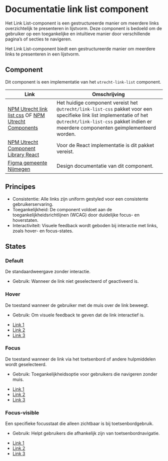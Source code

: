 
# Documentatie link list component

Het Link List-component is een gestructureerde manier om meerdere links overzichtelijk te presenteren in lijstvorm. Deze component is bedoeld om de gebruiker op een toegankelijke en intuïtieve manier door verschillende pagina’s of secties te navigeren.

Het Link List-component biedt een gestructureerde manier om meerdere links te presenteren in een lijstvorm.

## Component

Dit component is een implementatie van het `utrecht-link-list` component.

| Link                                                                                                                                           | Omschrijving                                                    |
| ---------------------------------------------------------------------------------------------------------------------------------------------- | --------------------------------------------------------------- |
| [NPM Utrecht link list css](https://www.npmjs.com/package/@utrecht/link-list-css) OF [NPM Utrecht Components](https://www.npmjs.com/package/@utrecht/components)                                                                    | Het huidige component vereist het `@utrecht/link-list-css` pakket voor een specifieke link list implementatie of het `@utrecht/link-list-css` pakket indien er meerdere componenten geimplementeerd worden. |
| [NPM Utrecht Component Library React](https://www.npmjs.com/package/@utrecht/component-library-react)                                                                    | Voor de React implementatie is dit pakket vereist. |
| [Figma gemeente Nijmegen](https://www.figma.com/design/g3AieWAFD3NtkbDDTTFC30/Novio---Nijmegen-Design-System?node-id=3985-17445) | Design documentatie van dit component.    

## Principes

- Consistentie: Alle links zijn uniform gestyled voor een consistente gebruikerservaring.
- Toegankelijkheid: De component voldoet aan de toegankelijkheidsrichtlijnen (WCAG) door duidelijke focus- en hoverstaten.
- Interactiviteit: Visuele feedback wordt geboden bij interactie met links, zoals hover- en focus-states.

## States
### Default  
De standaardweergave zonder interactie.
- Gebruik: Wanneer de link niet geselecteerd of geactiveerd is.
<Canvas of={LinkList.Default} sourceState="none" />

### Hover  
De toestand wanneer de gebruiker met de muis over de link beweegt.
- Gebruik: Om visuele feedback te geven dat de link interactief is.
<Unstyled>
<div className="utrecht-document nijmegen-theme">
    <div className="preview-canvas">
        <ul role="list" class="utrecht-link-list utrecht-link-list--html-ul">
            <li class="utrecht-link-list__item">
                <a href="#"class="utrecht-link utrecht-link--hover utrecht-link--html-a utrecht-link-list__link ">
                    <span class='utrecht-icon'><IconChevronRight /></span>
                    <span class="utrecht-link-list__link-text">Link 1</span>
                </a>
            </li>
            <li class="utrecht-link-list__item">
                <a href="#"class="utrecht-link utrecht-link--hover utrecht-link--html-a utrecht-link-list__link">
                    <span class='utrecht-icon'><IconChevronRight stroke={2} /></span>
                    <span class="utrecht-link-list__link-text">Link 2</span>
                </a>
            </li>
            <li class="utrecht-link-list__item">
                <a href="#"class="utrecht-link utrecht-link--hover utrecht-link--html-a utrecht-link-list__link">
                    <span class='utrecht-icon'><IconChevronRight stroke={2} /></span>
                    <span class="utrecht-link-list__link-text">Link 3</span>
                </a>
            </li>
        </ul>
    </div>
</div>
</Unstyled>

### Focus  
De toestand wanneer de link via het toetsenbord of andere hulpmiddelen wordt geselecteerd.
- Gebruik: Toegankelijkheidsoptie voor gebruikers die navigeren zonder muis.
<Unstyled>
<div className="utrecht-document nijmegen-theme ">
    <div className="preview-canvas">
        <ul role="list" class="utrecht-link-list utrecht-link-list--html-ul">
            <li class="utrecht-link-list__item">
                <a href="#"class="utrecht-link utrecht-link--focus utrecht-link--html-a utrecht-link-list__link ">
                    <span class='utrecht-icon'><IconChevronRight stroke={2} /></span>
                    <span class="utrecht-link-list__link-text">Link 1</span>
                </a>
            </li>
            <li class="utrecht-link-list__item">
                <a href="#"class="utrecht-link utrecht-link--focus utrecht-link--html-a utrecht-link-list__link">
                    <span class='utrecht-icon'><IconChevronRight stroke={2} /></span>
                    <span class="utrecht-link-list__link-text">Link 2</span>
                </a>
            </li>
            <li class="utrecht-link-list__item">
                <a href="#"class="utrecht-link utrecht-link--focus utrecht-link--html-a utrecht-link-list__link">
                    <span class='utrecht-icon'><IconChevronRight stroke={2} /></span>
                    <span class="utrecht-link-list__link-text">Link 3</span>
                </a>
            </li>
        </ul>
    </div>
</div>
</Unstyled>

### Focus-visible  
Een specifieke focusstaat die alleen zichtbaar is bij toetsenbordgebruik.
- Gebruik: Helpt gebruikers die afhankelijk zijn van toetsenbordnavigatie.
<Unstyled>
<div className="utrecht-document nijmegen-theme ">
    <div className="preview-canvas">
        <ul role="list" class="utrecht-link-list utrecht-link-list--html-ul">
            <li class="utrecht-link-list__item">
                <a href="#"class="utrecht-link utrecht-link--focus utrecht-link--focus-visible utrecht-link--visible utrecht-link--html-a utrecht-link-list__link">
                    <span class='utrecht-icon'><IconChevronRight stroke={2} /></span>
                    <span class="utrecht-link-list__link-text">Link 1</span>
                </a>
            </li>
            <li class="utrecht-link-list__item">
                <a href="#"class="utrecht-link utrecht-link--focus utrecht-link--focus-visible utrecht-link--visible utrecht-link--html-a utrecht-link-list__link">
                    <span class='utrecht-icon'><IconChevronRight stroke={2} /></span>
                    <span class="utrecht-link-list__link-text">Link 2</span>
                </a>
            </li>
            <li class="utrecht-link-list__item">
                <a href="#"class="utrecht-link utrecht-link--focus utrecht-link--focus-visible utrecht-link--visible utrecht-link--html-a utrecht-link-list__link">
                    <span class='utrecht-icon'><IconChevronRight stroke={2} /></span>
                    <span class="utrecht-link-list__link-text">Link 3</span>
                </a>
            </li>
        </ul>
    </div>
</div>
</Unstyled>